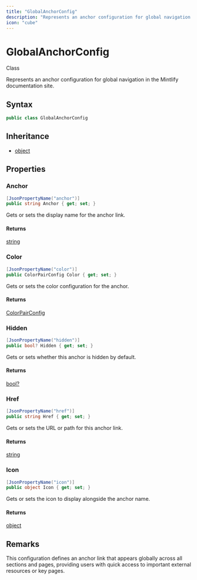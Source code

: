 ```yaml
---
title: "GlobalAnchorConfig"
description: "Represents an anchor configuration for global navigation in the Mintlify documentation site."
icon: "cube"
---
```


# GlobalAnchorConfig

<Badge variant="outline">Class</Badge>

Represents an anchor configuration for global navigation in the Mintlify documentation site.

## Syntax

```csharp
public class GlobalAnchorConfig
```

## Inheritance

- [object](https://learn.microsoft.com/dotnet/api/system.object)

## Properties

### Anchor

```csharp
[JsonPropertyName("anchor")]
public string Anchor { get; set; }
```

Gets or sets the display name for the anchor link.

#### Returns

[string](https://learn.microsoft.com/dotnet/api/system.string)

### Color

```csharp
[JsonPropertyName("color")]
public ColorPairConfig Color { get; set; }
```

Gets or sets the color configuration for the anchor.

#### Returns

[ColorPairConfig](/api-reference/cloudnimble/easyaf/codegen/mintlify/models/colorpairconfig)

### Hidden

```csharp
[JsonPropertyName("hidden")]
public bool? Hidden { get; set; }
```

Gets or sets whether this anchor is hidden by default.

#### Returns

[bool?](https://learn.microsoft.com/dotnet/api/system.boolean)

### Href

```csharp
[JsonPropertyName("href")]
public string Href { get; set; }
```

Gets or sets the URL or path for this anchor link.

#### Returns

[string](https://learn.microsoft.com/dotnet/api/system.string)

### Icon

```csharp
[JsonPropertyName("icon")]
public object Icon { get; set; }
```

Gets or sets the icon to display alongside the anchor name.

#### Returns

[object](https://learn.microsoft.com/dotnet/api/system.object)


## Remarks

This configuration defines an anchor link that appears globally across all sections
and pages, providing users with quick access to important external resources or key pages.

